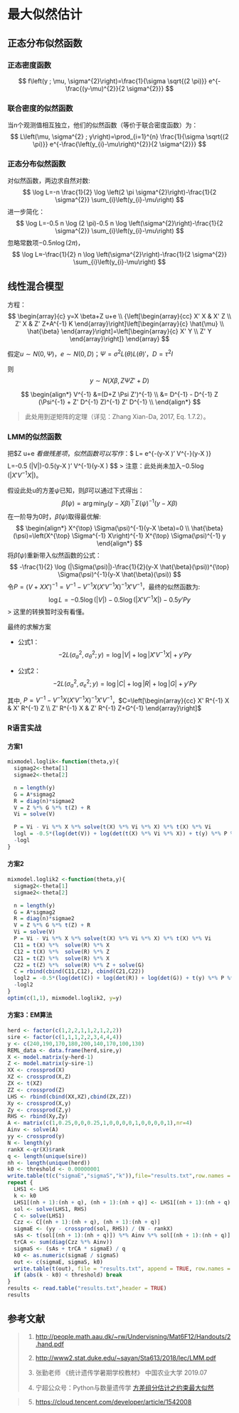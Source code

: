 # 最大似然估计

## 正态分布似然函数

### 正态密度函数

$$
f\left(y ; \mu, \sigma^{2}\right)=\frac{1}{\sigma \sqrt{(2 \pi)}} e^{-\frac{(y-\mu)^{2}}{2 \sigma^{2}}}
$$

### 联合密度的似然函数

当n个观测值相互独立，他们的似然函数（等价于联合密度函数）为：
$$
L\left(\mu, \sigma^{2} ; y\right)=\prod_{i=1}^{n} \frac{1}{\sigma \sqrt{(2 \pi)}} e^{-\frac{\left(y_{i}-\mu\right)^{2}}{2 \sigma^{2}}}
$$

### 正态分布似然函数

对似然函数，两边求自然对数:
$$
\log L=-n \frac{1}{2} \log \left(2 \pi \sigma^{2}\right)-\frac{1}{2 \sigma^{2}} \sum_{i}\left(y_{i}-\mu\right)
$$
进一步简化：
$$
\log L=-0.5 n \log (2 \pi)-0.5 n \log \left(\sigma^{2}\right)-\frac{1}{2 \sigma^{2}} \sum_{i}\left(y_{i}-\mu\right)
$$
忽略常数项$-0.5 n \log (2 \pi)$，
$$
\log L≈-\frac{1}{2} n \log \left(\sigma^{2}\right)-\frac{1}{2 \sigma^{2}} \sum_{i}\left(y_{i}-\mu\right)
$$


## 线性混合模型

方程：
$$
\begin{array}{c}
y=X \beta+Z u+e \\
{\left[\begin{array}{cc}
X' X & X' Z \\
Z' X & Z' Z+A^{-1} K
\end{array}\right]\left[\begin{array}{c}
\hat{\mu} \\
\hat{\beta}
\end{array}\right]=\left[\begin{array}{c}
X' Y \\
Z' Y
\end{array}\right]}
\end{array}
$$

假定$u \sim N(0, \Psi)$，$e \sim N(0, D)$；$\Psi = \sigma^2 L(\theta) L(\theta)'$，$D = \tau^2 I$



则
$$
y \sim N (X \beta, Z\Psi Z' + D)
$$

$$
\begin{align*}
V^{-1}
&=(D+Z \Psi Z')^{-1} \\
&= D^{-1} - D^{-1} Z (\Psi^{-1} + Z' D^{-1} Z)^{-1} Z' D^{-1}  \\
\end{align*}
$$

> 此处用到逆矩阵的定理（详见：Zhang Xian-Da, 2017, Eq. 1.7.2）。

### LMM的似然函数

把$Z u+e $看做残差项，似然函数可以写作：
$$
L=\frac{1}{\sqrt{2 \pi V}} e^{-\frac{1}{2}(y-X \beta)' V^{-}(y-X \beta)}
$$
$$
\log L=-0.5 \log (|V|)-0.5(y-X \beta)' V^{-1}(y-X \beta)
$$
> 注意：此处尚未加入$-0.5 \log (|X' V^{-1} X|)$。

假设此处u的方差$\psi$已知，则$\beta$可以通过下式得出：
$$
\hat{\beta}(\psi)=\arg \min _{\beta}(y-X \beta)^{\top} \Sigma(\psi)^{-1}(y-X \beta)
$$
在一阶导为0时，$\hat{\beta}(\psi)$取得最优解:
$$
\begin{align*}
X^{\top} \Sigma(\psi)^{-1}(y-X \beta)=0  \\
\hat{\beta}(\psi)=\left(X^{\top} \Sigma^{-1} X\right)^{-1} X^{\top} \Sigma(\psi)^{-1} y
\end{align*}
$$
将$\hat{\beta}(\psi)$重新带入似然函数的公式：
$$
-\frac{1}{2} \log (|\Sigma(\psi)|)-\frac{1}{2}(y-X \hat{\beta}(\psi))^{\top} \Sigma(\psi)^{-1}(y-X \hat{\beta}(\psi))
$$
令$P= (V + XX')^{-1} = V^{-1}-V^{-1} X\left(X' V^{-1} X\right)^{-1} X' V^{-1}$，最终的似然函数为:
$$
\log L=-0.5 \log (|V|)-0.5 \log \left(\left|X' V^{-1} X\right|\right)-0.5 y' P y
$$
> 这里的转换暂时没有看懂。

最终的求解方案

- 公式1：
  $$
  -2 L\left(\sigma_{a}^{2}, \sigma_{\theta}^{2} ; y\right)=\log |V|+\log \left|X' V^{-1} X\right|+y' P y
  $$

- 公式2：
  $$
  -2 L\left(\sigma_{a}^{2}, \sigma_{e}^{2} ; y\right)=\log |C|+\log |R|+\log |G|+y' P y
  $$

其中, $P=V^{-1}-V^{-1} X\left(X' V^{-1} X\right)^{-1} X' V^{-1}$，$C=\left[\begin{array}{cc}
X' R^{-1} X & X' R^{-1} Z \\
Z' R^{-1} X & Z' R^{-1} Z+G^{-1}
\end{array}\right]$

### R语言实战

#### 方案1

```R
mixmodel.loglik<-function(theta,y){
  sigmag2<-theta[1]
  sigmae2<-theta[2]

  n = length(y)
  G = A*sigmag2
  R = diag(n)*sigmae2
  V = Z %*% G %*% t(Z) + R
  Vi = solve(V)

  P = Vi - Vi %*% X %*% solve(t(X) %*% Vi %*% X) %*% t(X) %*% Vi
  logl = -0.5*(log(det(V)) + log(det(t(X) %*% Vi %*% X)) + t(y) %*% P %*% y)
  -logl
}
```



#### 方案2

```R
mixmodel.loglik2 <-function(theta,y){
  sigmag2<-theta[1]
  sigmae2<-theta[2]

  n = length(y)
  G = A*sigmag2
  R = diag(n)*sigmae2
  V = Z %*% G %*% t(Z) + R
  Vi = solve(V)
  P = Vi - Vi %*% X %*% solve(t(X) %*% Vi %*% X) %*% t(X) %*% Vi
  C11 = t(X) %*%  solve(R) %*% X
  C12 = t(X) %*%  solve(R) %*% Z
  C21 = t(Z) %*%  solve(R) %*% X
  C22 = t(Z) %*%  solve(R) %*% Z + solve(G)
  C = rbind(cbind(C11,C12), cbind(C21,C22))
  logl2 = -0.5*(log(det(C)) + log(det(R)) + log(det(G)) + t(y) %*% P %*% y)
  -logl2
}
optim(c(1,1), mixmodel.loglik2, y=y)
```

#### 方案3：EM算法

```R
herd <- factor(c(1,2,2,1,1,2,1,2,2))
sire <- factor(c(1,1,1,2,2,3,4,4,4))
y <- c(240,190,170,180,200,140,170,100,130)
REML_data <- data.frame(herd,sire,y)
X <- model.matrix(y~herd-1)
Z <- model.matrix(y~sire-1)
XX <- crossprod(X)
XZ <- crossprod(X,Z)
ZX <- t(XZ)
ZZ <- crossprod(Z)
LHS <- rbind(cbind(XX,XZ),cbind(ZX,ZZ))
Xy <- crossprod(X,y)
Zy <- crossprod(Z,y)
RHS <- rbind(Xy,Zy)
A <- matrix(c(1,0.25,0,0,0.25,1,0,0,0,0,1,0,0,0,0,1),nr=4)
Ainv <- solve(A)
yy <- crossprod(y)
N <- length(y)
rankX <-qr(X)$rank
q <- length(unique(sire))
nh <- length(unique(herd))
k0 <- threshold <- 0.00000001
write.table(t(c("sigmaE","sigmaS","k")),file="results.txt",row.names = FALSE, col.names = FALSE)
repeat {
  LHS1 <- LHS
  k <- k0
  LHS1[(nh + 1):(nh + q), (nh + 1):(nh + q)] <- LHS1[(nh + 1):(nh + q), (nh + 1):(nh + q)] + Ainv * k
  sol <- solve(LHS1, RHS)
  C <- solve(LHS1)
  Czz <- C[(nh + 1):(nh + q), (nh + 1):(nh + q)]
  sigmaE <- (yy - crossprod(sol, RHS)) / (N - rankX)
  sAs <- t(sol[(nh + 1):(nh + q)]) %*% Ainv %*% sol[(nh + 1):(nh + q)]
  trCA <- sum(diag(Czz %*% Ainv))
  sigmaS <- (sAs + trCA * sigmaE) / q
  k0 <- as.numeric(sigmaE / sigmaS)
  out <- c(sigmaE, sigmaS, k0)
  write.table(t(out), file = "results.txt", append = TRUE, row.names = FALSE, col.names = FALSE)
  if (abs(k - k0) < threshold) break
}
results <- read.table("results.txt",header = TRUE)
results
```

## 参考文献

> 1. <http://people.math.aau.dk/~rw/Undervisning/Mat6F12/Handouts/2.hand.pdf>
>
> 2. <http://www2.stat.duke.edu/~sayan/Sta613/2018/lec/LMM.pdf>
>
> 3. 张勤老师 《统计遗传学暑期学校教材》 中国农业大学 2019.07 
>
> 4. 宁超公众号：Python与数量遗传学 [方差组分估计之约束最大似然](https://mp.weixin.qq.com/s?__biz=MzUxMzc2NTEyNA==&mid=2247483760&idx=1&sn=d3272436be8a8b1aa13afe237bcdddea&scene=21#wechat_redirect)

> 5. <https://cloud.tencent.com/developer/article/1542008>
